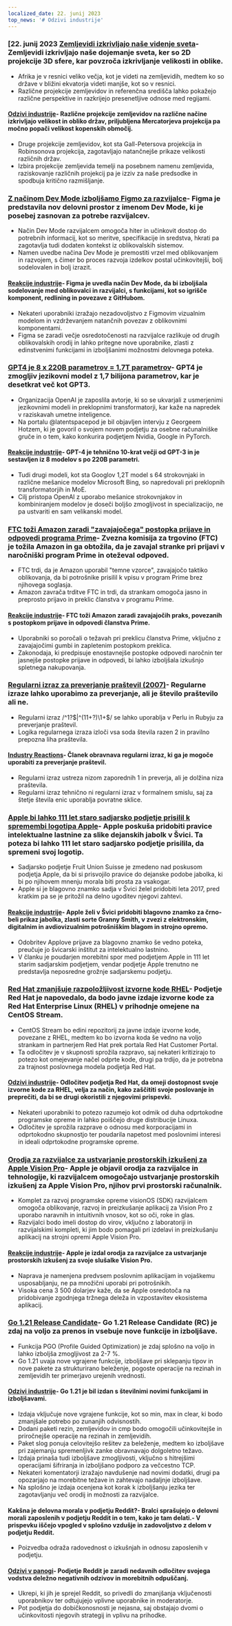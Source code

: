 ```yaml
---
localized_date: 22. junij 2023
top_news: '# Odzivi industrije'
---
```




<CallToAction />

<Steps>

### [22. junij 2023 [Zemljevidi izkrivljajo naše videnje sveta](https://unchartedterritories.tomaspueyo.com/p/maps-distort-how-we-see-the-world)- Zemljevidi izkrivljajo naše dojemanje sveta, ker so 2D projekcije 3D sfere, kar povzroča izkrivljanje velikosti in oblike.

- Afrika je v resnici veliko večja, kot je videti na zemljevidih, medtem ko so države v bližini ekvatorja videti manjše, kot so v resnici.
- Različne projekcije zemljevidov in referenčna središča lahko pokažejo različne perspektive in razkrijejo presenetljive odnose med regijami.

#### [Odzivi industrije](http://news.ycombinator.com/item?id=36421315)- Različne projekcije zemljevidov na različne načine izkrivljajo velikost in obliko držav, priljubljena Mercatorjeva projekcija pa močno popači velikost kopenskih območij.

- Druge projekcije zemljevidov, kot sta Gall-Petersova projekcija in Robinsonova projekcija, zagotavljajo natančnejše prikaze velikosti različnih držav.
- Izbira projekcije zemljevida temelji na posebnem namenu zemljevida, raziskovanje različnih projekcij pa je izziv za naše predsodke in spodbuja kritično razmišljanje.

### [Z načinom Dev Mode izboljšamo Figmo za razvijalce](https://www.figma.com/blog/introducing-dev-mode/)- Figma je predstavila nov delovni prostor z imenom Dev Mode, ki je posebej zasnovan za potrebe razvijalcev.

- Način Dev Mode razvijalcem omogoča hiter in učinkovit dostop do potrebnih informacij, kot so meritve, specifikacije in sredstva, hkrati pa zagotavlja tudi dodaten kontekst iz oblikovalskih sistemov.
- Namen uvedbe načina Dev Mode je premostiti vrzel med oblikovanjem in razvojem, s čimer bo proces razvoja izdelkov postal učinkovitejši, bolj sodelovalen in bolj izrazit.

#### [Reakcije industrije](http://news.ycombinator.com/item?id=36420712)- Figma je uvedla način Dev Mode, da bi izboljšala sodelovanje med oblikovalci in razvijalci, s funkcijami, kot so igrišče komponent, redlining in povezave z GitHubom.

- Nekateri uporabniki izražajo nezadovoljstvo z Figmovim vizualnim modelom in vzdrževanjem natančnih povezav z oblikovnimi komponentami.
- Figma se zaradi večje osredotočenosti na razvijalce razlikuje od drugih oblikovalskih orodij in lahko pritegne nove uporabnike, zlasti z edinstvenimi funkcijami in izboljšanimi možnostmi delovnega poteka.

### [GPT4 je 8 x 220B parametrov = 1,7T parametrov](https://twitter.com/swyx/status/1671272883379908608)- GPT4 je zmogljiv jezikovni model z 1,7 bilijona parametrov, kar je desetkrat več kot GPT3.

- Organizacija OpenAI je zaposlila avtorje, ki so se ukvarjali z usmerjenimi jezikovnimi modeli in preklopnimi transformatorji, kar kaže na napredek v raziskavah umetne inteligence.
- Na portalu @latentspacepod je bil objavljen intervju z Georgeem Hotzem, ki je govoril o svojem novem podjetju za osebne računalniške gruče in o tem, kako konkurira podjetjem Nvidia, Google in PyTorch.

#### [Reakcije industrije](http://news.ycombinator.com/item?id=36413296)- GPT-4 je tehnično 10-krat večji od GPT-3 in je sestavljen iz 8 modelov s po 220B parametri.

- Tudi drugi modeli, kot sta Googlov 1,2T model s 64 strokovnjaki in različne mešanice modelov Microsoft Bing, so napredovali pri preklopnih transformatorjih in MoE.
- Cilj pristopa OpenAI z uporabo mešanice strokovnjakov in kombiniranjem modelov je doseči boljšo zmogljivost in specializacijo, ne pa ustvariti en sam velikanski model.

### [FTC toži Amazon zaradi "zavajajočega" postopka prijave in odpovedi programa Prime](https://www.cnbc.com/2023/06/21/ftc-sues-amazon-over-deceptive-prime-sign-up-and-cancellation-process.html)- Zvezna komisija za trgovino (FTC) je tožila Amazon in ga obtožila, da je zavajal stranke pri prijavi v naročniški program Prime in oteževal odpoved.

- FTC trdi, da je Amazon uporabil "temne vzorce", zavajajočo taktiko oblikovanja, da bi potrošnike prisilil k vpisu v program Prime brez njihovega soglasja.
- Amazon zavrača trditve FTC in trdi, da strankam omogoča jasno in preprosto prijavo in preklic članstva v programu Prime.

#### [Reakcije industrije](http://news.ycombinator.com/item?id=36418713)- FTC toži Amazon zaradi zavajajočih praks, povezanih s postopkom prijave in odpovedi članstva Prime.

- Uporabniki so poročali o težavah pri preklicu članstva Prime, vključno z zavajajočimi gumbi in zapletenim postopkom preklica.
- Zakonodaja, ki predpisuje enostavnejše postopke odpovedi naročnin ter jasnejše postopke prijave in odpovedi, bi lahko izboljšala izkušnjo spletnega nakupovanja.

### [Regularni izraz za preverjanje praštevil (2007)](https://www.noulakaz.net/2007/03/18/a-regular-expression-to-check-for-prime-numbers/)- Regularne izraze lahko uporabimo za preverjanje, ali je število praštevilo ali ne.

- Regularni izraz /^1?$|^(11+?)\1+$/ se lahko uporablja v Perlu in Rubyju za preverjanje praštevil.
- Logika regularnega izraza izloči vsa soda števila razen 2 in pravilno prepozna liha praštevila.

#### [Industry Reactions](http://news.ycombinator.com/item?id=36413260)- Članek obravnava regularni izraz, ki ga je mogoče uporabiti za preverjanje praštevil.

- Regularni izraz ustreza nizom zaporednih 1 in preverja, ali je dolžina niza praštevila.
- Regularni izraz tehnično ni regularni izraz v formalnem smislu, saj za štetje števila enic uporablja povratne sklice.

### [Apple bi lahko 111 let staro sadjarsko podjetje prisilil k spremembi logotipa Apple](https://www.androidauthority.com/apple-swiss-fruit-company-change-logo-3336622/)- Apple poskuša pridobiti pravice intelektualne lastnine za slike dejanskih jabolk v Švici. Ta poteza bi lahko 111 let staro sadjarsko podjetje prisilila, da spremeni svoj logotip.

- Sadjarsko podjetje Fruit Union Suisse je zmedeno nad poskusom podjetja Apple, da bi si prisvojilo pravice do dejanske podobe jabolka, ki bi po njihovem mnenju morala biti prosta za vsakogar.
- Apple si je blagovno znamko sadja v Švici želel pridobiti leta 2017, pred kratkim pa se je pritožil na delno ugoditev njegovi zahtevi.

#### [Reakcije industrije](http://news.ycombinator.com/item?id=36416131)- Apple želi v Švici pridobiti blagovno znamko za črno-beli prikaz jabolka, zlasti sorte Granny Smith, v zvezi z elektronskim, digitalnim in avdiovizualnim potrošniškim blagom in strojno opremo.

- Odobritev Applove prijave za blagovno znamko še vedno poteka, preučuje jo švicarski inštitut za intelektualno lastnino.
- V članku je poudarjen morebitni spor med podjetjem Apple in 111 let starim sadjarskim podjetjem, vendar podjetje Apple trenutno ne predstavlja neposredne grožnje sadjarskemu podjetju.

### [Red Hat zmanjšuje razpoložljivost izvorne kode RHEL](https://lwn.net/Articles/935592/)- Podjetje Red Hat je napovedalo, da bodo javne izdaje izvorne kode za Red Hat Enterprise Linux (RHEL) v prihodnje omejene na CentOS Stream.

- CentOS Stream bo edini repozitorij za javne izdaje izvorne kode, povezane z RHEL, medtem ko bo izvorna koda še vedno na voljo strankam in partnerjem Red Hat prek portala Red Hat Customer Portal.
- Ta odločitev je v skupnosti sprožila razpravo, saj nekateri kritizirajo to potezo kot omejevanje načel odprte kode, drugi pa trdijo, da je potrebna za trajnost poslovnega modela podjetja Red Hat.

#### [Odzivi industrije](http://news.ycombinator.com/item?id=36420259)- Odločitev podjetja Red Hat, da omeji dostopnost svoje izvorne kode za RHEL, velja za način, kako zaščititi svoje poslovanje in preprečiti, da bi se drugi okoristili z njegovimi prispevki.

- Nekateri uporabniki to potezo razumejo kot odmik od duha odprtokodne programske opreme in lahko poiščejo druge distribucije Linuxa.
- Odločitev je sprožila razprave o odnosu med korporacijami in odprtokodno skupnostjo ter poudarila napetost med poslovnimi interesi in ideali odprtokodne programske opreme.

### [Orodja za razvijalce za ustvarjanje prostorskih izkušenj za Apple Vision Pro](https://www.apple.com/newsroom/2023/06/developer-tools-to-create-spatial-experiences-for-apple-vision-pro-now-available/)- Apple je objavil orodja za razvijalce in tehnologije, ki razvijalcem omogočajo ustvarjanje prostorskih izkušenj za Apple Vision Pro, njihov prvi prostorski računalnik.

- Komplet za razvoj programske opreme visionOS (SDK) razvijalcem omogoča oblikovanje, razvoj in preizkušanje aplikacij za Vision Pro z uporabo naravnih in intuitivnih vnosov, kot so oči, roke in glas.
- Razvijalci bodo imeli dostop do virov, vključno z laboratoriji in razvijalskimi kompleti, ki jim bodo pomagali pri izdelavi in preizkušanju aplikacij na strojni opremi Apple Vision Pro.

#### [Reakcije industrije](http://news.ycombinator.com/item?id=36423648)- Apple je izdal orodja za razvijalce za ustvarjanje prostorskih izkušenj za svoje slušalke Vision Pro.

- Naprava je namenjena predvsem poslovnim aplikacijam in vojaškemu usposabljanju, ne pa množični uporabi pri potrošnikih.
- Visoka cena 3 500 dolarjev kaže, da se Apple osredotoča na pridobivanje zgodnjega tržnega deleža in vzpostavitev ekosistema aplikacij.

### [Go 1.21 Release Candidate](https://go.dev/blog/go1.21rc)- Go 1.21 Release Candidate (RC) je zdaj na voljo za prenos in vsebuje nove funkcije in izboljšave.

- Funkcija PGO (Profile Guided Optimization) je zdaj splošno na voljo in lahko izboljša zmogljivost za 2-7 %.
- Go 1.21 uvaja nove vgrajene funkcije, izboljšave pri sklepanju tipov in nove pakete za strukturirano beleženje, pogoste operacije na rezinah in zemljevidih ter primerjavo urejenih vrednosti.

#### [Odzivi industrije](http://news.ycombinator.com/item?id=36423622)- Go 1.21 je bil izdan s številnimi novimi funkcijami in izboljšavami.

- Izdaja vključuje nove vgrajene funkcije, kot so min, max in clear, ki bodo zmanjšale potrebo po zunanjih odvisnostih.
- Dodani paketi rezin, zemljevidov in cmp bodo omogočili učinkovitejše in priročnejše operacije na rezinah in zemljevidih.
- Paket slog ponuja celovitejšo rešitev za beleženje, medtem ko izboljšave pri zajemanju spremenljivk zanke obravnavajo dolgoletno težavo.
- Izdaja prinaša tudi izboljšave zmogljivosti, vključno s hitrejšimi operacijami šifriranja in izboljšano podporo za večcestno TCP.
- Nekateri komentatorji izražajo navdušenje nad novimi dodatki, drugi pa opozarjajo na morebitne težave in zahtevajo nadaljnje izboljšave.
- Na splošno je izdaja ocenjena kot korak k izboljšanju jezika ter zagotavljanju več orodij in možnosti za razvijalce.

#### Kakšna je delovna morala v podjetju Reddit?- Bralci sprašujejo o delovni morali zaposlenih v podjetju Reddit in o tem, kako je tam delati.- V prispevku iščejo vpogled v splošno vzdušje in zadovoljstvo z delom v podjetju Reddit.

- Poizvedba odraža radovednost o izkušnjah in odnosu zaposlenih v podjetju.

#### [Odzivi v panogi](http://news.ycombinator.com/item?id=36421483)- Podjetje Reddit je zaradi nedavnih odločitev svojega vodstva deležno negativnih odzivov in morebitnih odpuščanj.

- Ukrepi, ki jih je sprejel Reddit, so privedli do zmanjšanja vključenosti uporabnikov ter odtujujejo vplivne uporabnike in moderatorje.
- Pot podjetja do dobičkonosnosti je nejasna, saj obstajajo dvomi o učinkovitosti njegovih strategij in vplivu na prihodke.

</Steps>
